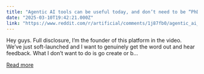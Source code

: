 ```yaml
---
title: "Agentic AI tools can be useful today, and don’t need to be “PhD level” or complex"
date: "2025-03-10T19:42:21.000Z"
link: "https://www.reddit.com/r/artificial/comments/1j87fb0/agentic_ai_tools_can_be_useful_today_and_dont/"
---
```


Hey guys. Full disclosure, I’m the founder of this platform in the video. We’ve just soft-launched and I want to genuinely get the word out and hear feedback. What I don’t want to do is go create or b...

[Read more](https://www.reddit.com/r/artificial/comments/1j87fb0/agentic_ai_tools_can_be_useful_today_and_dont/)
